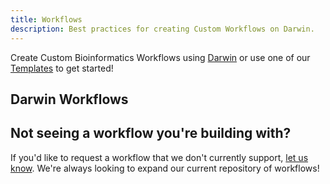 ```yaml
---
title: Workflows
description: Best practices for creating Custom Workflows on Darwin.
---
```


Create Custom Bioinformatics Workflows using [Darwin](https://buildwithfern.com/?utm_source=docs-starter-openapi/sdks) or use one of our [Templates](https://buildwithfern.com/?utm_source=docs-starter-openapi/sdks) to get started!

## Darwin Workflows

<Cards>
  <Card
    title="CRISPResso2"
    icon="fa-solid fa-dna"
    href="https://github.com/pinellolab/CRISPResso2"
  />
  <Card
    title="Bulk RNA Seq"
    icon="fa-solid fa-vials"
    href="https://hbctraining.github.io/Intro-to-rnaseq-hpc-salmon-flipped/schedule/links-to-lessons.html"
  />
  <Card
    title="AlphaFold"
    icon="fa-solid fa-atom"
    href="https://github.com/google-deepmind/alphafold"
  />
  <Card
    title="Single Cell RNA Seq"
    icon="fa-solid fa-microscope"
    href="https://github.com/satijalab/seurat"
  />
</Cards>

## Not seeing a workflow you're building with?

If you'd like to request a workflow that we don't currently support, [let us know](/welcome.mdx#get-support). We're always looking to expand our current repository of workflows!
